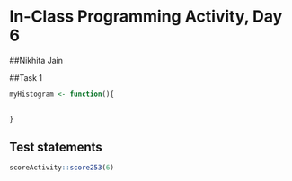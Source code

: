 # In-Class Programming Activity, Day 6
##Nikhita Jain

##Task 1

```r
myHistogram <- function(){
  
  
}
```

## Test statements

```r
scoreActivity::score253(6)
```